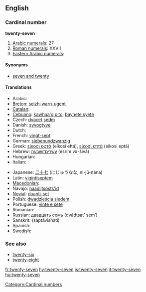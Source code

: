 ==English==

===Cardinal number===
'''twenty-seven'''

# [[w:Arabic numerals|Arabic numerals]]: 27
# [[w:Roman numerals|Roman numerals]]: XXVII
# [[w:Eastern Arabic numerals|Eastern Arabic numerals]]: {{Arab|[[٢٧]]}}

====Synonyms====
* [[seven and twenty]]

====Translations====
{{trans-top|twenty-seven}}
* Arabic: {{Arab|[[سبعة وعشرين]]}} {{unicode|(sábʕa w-ʕišrīn)}}
* [[Breton]]: [[seizh-warn-ugent]]
* [[Catalan]]: {{t-|ca|vint-i-set}}
* [[Cebuano]]: [[kawhaa'g pito]], [[baynete syete]]
* Czech: [[dvacet]] [[sedm]]
* Danish: [[syvogtyve]]
* Dutch: {{t-|nl|zevenentwintig}}
* French: [[vingt-sept]] {{m}}
* German: [[siebenundzwanzig]]
* Greek: [[είκοσι εφτά]] (eíkosi eftá), [[είκοσι επτά]] (eíkosi eptá)
* Hebrew: [[עשרים־ושבעה]] (esrím və-šivá)
* Hungarian: {{t+|hu|huszonhét}}
* Italian: {{t+|it|ventisette|m}}
{{trans-mid}}
* Japanese: [[二十七]] (にじゅうなな, ni-jū-nána)
* Latin: [[vigintiseptem]]
* [[Macedonian]]: {{t|mk|дваесет и седум|tr=dváeset i sédum|sc=Cyrl}}
* Navajo: [[naadįįtsosts'id]]
* [[Novial]]: [[duanti-set]]
* Polish: [[dwadzieścia siedem]]
* Portuguese: [[vinte e sete]] {{m}}
* Romanian: {{t-|ro|douăzeci şi şapte}}
* Russian: [[двадцать семь]] (dvádtsat’ sém’)
* Sanskrit: (saptávi{{m}}shati)
* Spanish: {{t+|es|veintisiete}}
* Swedish: {{t-|sv|tjugosju}}
{{trans-bottom}}

===See also===
* [[twenty-six]]
* [[twenty-eight]]

[[Category:Cardinal numbers]]

[[fr:twenty-seven]]
[[hy:twenty-seven]]
[[is:twenty-seven]]
[[it:twenty-seven]]
[[hu:twenty-seven]]